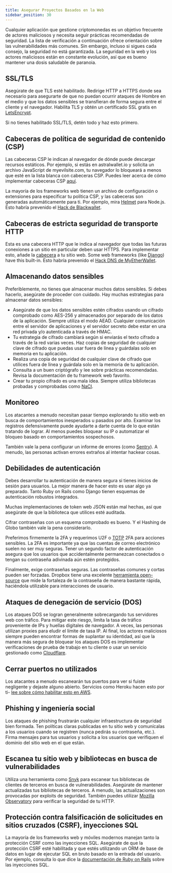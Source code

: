 ```yaml
---
title: Asegurar Proyectos Basados en la Web
sidebar_position: 30
---
```


Cualquier aplicación que gestione criptomonedas es un objetivo frecuente de actores maliciosos y necesita seguir prácticas recomendadas de seguridad. La lista de verificación a continuación ofrece orientación sobre las vulnerabilidades más comunes. Sin embargo, incluso si sigues cada consejo, la seguridad no está garantizada. La seguridad en la web y los actores maliciosos están en constante evolución, así que es bueno mantener una dosis saludable de paranoia.

## SSL/TLS

Asegúrate de que TLS esté habilitado. Redirige HTTP a HTTPS donde sea necesario para asegurarte de que no puedan ocurrir ataques de Hombre en el medio y que los datos sensibles se transfieran de forma segura entre el cliente y el navegador. Habilita TLS y obtén un certificado SSL gratis en [LetsEncrypt](https://letsencrypt.org/getting-started/).

Si no tienes habilitado SSL/TLS, detén todo y haz esto primero.

## Cabeceras de política de seguridad de contenido (CSP)

Las cabeceras CSP le indican al navegador de dónde puede descargar recursos estáticos. Por ejemplo, si estás en astralwallet.io y solicita un archivo JavaScript de myevilsite.com, tu navegador lo bloqueará a menos que esté en la lista blanca con cabeceras CSP. Puedes leer acerca de cómo implementar cabeceras CSP [aquí](https://developer.mozilla.org/en-US/docs/Web/HTTP/CSP).

La mayoría de los frameworks web tienen un archivo de configuración o extensiones para especificar tu política CSP, y las cabeceras son generadas automáticamente para ti. Por ejemplo, mira [Helmet](https://www.npmjs.com/package/helmet) para Node.js. Esto habría prevenido el [Hack de Blackwallet](https://www.ccn.com/yet-another-crypto-wallet-hack-causes-users-lose-400000/).

## Cabeceras de estricta seguridad de transporte HTTP

Esta es una cabecera HTTP que le indica al navegador que todas las futuras conexiones a un sitio en particular deben usar HTTPS. Para implementar esto, añade la [cabecera](https://developer.mozilla.org/en-US/docs/Web/HTTP/Headers/Strict-Transport-Security) a tu sitio web. Some web frameworks (like [Django](https://docs.djangoproject.com/en/2.0/topics/security/#ssl-https)) have this built-in. Esto habría prevenido el [Hack DNS de MyEtherWallet](https://bitcoinmagazine.com/articles/popular-ether-wallet-mew-hijacked-dns-attack/).

## Almacenando datos sensibles

Preferiblemente, no tienes que almacenar muchos datos sensibles. Si debes hacerlo, asegúrate de proceder con cuidado. Hay muchas estrategias para almacenar datos sensibles:

- Asegúrate de que los datos sensibles estén cifrados usando un cifrado comprobado como AES-256 y almacenados por separado de los datos de la aplicación. Siempre utiliza el modo AEAD. Cualquier comunicación entre el servidor de aplicaciones y el servidor secreto debe estar en una red privada y/o autenticada a través de HMAC.
- Tu estrategia de cifrado cambiará según si enviarás el texto cifrado a través de la red varias veces. Haz copias de seguridad de cualquier clave de cifrado que puedas usar fuera de línea y guárdalas solo en memoria en tu aplicación.
- Realiza una copia de seguridad de cualquier clave de cifrado que utilices fuera de línea y guárdala solo en la memoria de tu aplicación.
- Consulta a un buen criptógrafo y lee sobre prácticas recomendadas. Revisa la documentación de tu framework web favorito.
- Crear tu propio cifrado es una mala idea. Siempre utiliza bibliotecas probadas y comprobadas como [NaCI](https://en.wikipedia.org/wiki/NaCl_(software)).

## Monitoreo

Los atacantes a menudo necesitan pasar tiempo explorando tu sitio web en busca de comportamientos inesperados u pasados por alto. Examinar los registros defensivamente puede ayudarte a darte cuenta de lo que están tratando de lograr. Al menos puedes bloquear su IP o automatizar el bloqueo basado en comportamientos sospechosos.

También vale la pena configurar un informe de errores (como [Sentry](https://sentry.io/welcome/)). A menudo, las personas activan errores extraños al intentar hackear cosas.

## Debilidades de autenticación

Debes desarrollar tu autenticación de manera segura si tienes inicios de sesión para usuarios. La mejor manera de hacer esto es usar algo ya preparado. Tanto Ruby on Rails como Django tienen esquemas de autenticación robustos integrados.

Muchas implementaciones de token web JSON están mal hechas, así que asegúrate de que la biblioteca que utilices esté auditada.

Cifrar contraseñas con un esquema comprobado es bueno. Y el Hashing de Globo también vale la pena considerarlo.

Preferimos firmemente la 2FA y requerimos U2F o [TOTP](https://tools.ietf.org/html/rfc6238) 2FA para acciones sensibles. La 2FA es importante ya que las cuentas de correo electrónico suelen no ser muy seguras. Tener un segundo factor de autenticación asegura que los usuarios que accidentalmente permanezcan conectados o tengan su contraseña adivinada aún estén protegidos.

Finalmente, exige contraseñas seguras. Las contraseñas comunes y cortas pueden ser forzadas. Dropbox tiene una excelente [herramienta open-source](https://blogs.dropbox.com/tech/2012/04/zxcvbn-realistic-password-strength-estimation/) que mide la fortaleza de la contraseña de manera bastante rápida, haciéndola utilizable para interacciones de usuario.

## Ataques de denegación de servicio (DOS)

Los ataques DOS se logran generalmente sobrecargando tus servidores web con tráfico. Para mitigar este riesgo, limita la tasa de tráfico proveniente de IPs y huellas digitales de navegador. A veces, las personas utilizan proxies para eludir el límite de tasa IP. Al final, los actores maliciosos siempre pueden encontrar formas de suplantar su identidad, así que la manera más segura de bloquear los ataques DOS es implementar verificaciones de prueba de trabajo en tu cliente o usar un servicio gestionado como [Cloudflare](https://www.cloudflare.com/ddos/).

## Cerrar puertos no utilizados

Los atacantes a menudo escanearán tus puertos para ver si fuiste negligente y dejaste alguno abierto. Servicios como Heroku hacen esto por ti- [lee sobre cómo habilitar esto en AWS](https://docs.aws.amazon.com/AWSEC2/latest/UserGuide/authorizing-access-to-an-instance.html).

## Phishing y ingeniería social

Los ataques de phishing frustrarán cualquier infraestructura de seguridad bien formada. Ten políticas claras publicadas en tu sitio web y comunícalas a los usuarios cuando se registren (nunca pedirás su contraseña, etc.). Firma mensajes para tus usuarios y solicita a los usuarios que verifiquen el dominio del sitio web en el que están.

## Escanea tu sitio web y bibliotecas en busca de vulnerabilidades

Utiliza una herramienta como [Snyk](https://snyk.io/) para escanear tus bibliotecas de clientes de terceros en busca de vulnerabilidades. Asegúrate de mantener actualizadas tus bibliotecas de terceros. A menudo, las actualizaciones son provocadas por exploits de seguridad. También puedes utilizar [Mozilla Observatory](https://observatory.mozilla.org/) para verificar la seguridad de tu HTTP.

## Protección contra falsificación de solicitudes en sitios cruzados (CSRF), inyecciones SQL

La mayoría de los frameworks web y móviles modernos manejan tanto la protección CSRF como las inyecciones SQL. Asegúrate de que la protección CSRF esté habilitada y que estés utilizando un ORM de base de datos en lugar de ejecutar SQL en bruto basado en la entrada del usuario. Por ejemplo, consulta lo que dice la [documentación de Ruby on Rails](http://guides.rubyonrails.org/security.html#sql-injection) sobre las inyecciones SQL.
